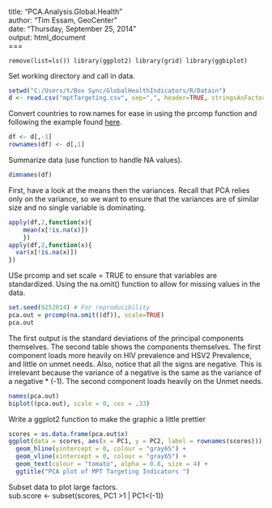  

######
title: "PCA.Analysis.Global.Health"  
author: "Tim Essam, GeoCenter"  
date: "Thursday, September 25, 2014"  
output: html_document  
=== 

`remove(list=ls())
library(ggplot2)
library(grid)
library(ggbiplot)`


Set working directory and call in data.   
```r
setwd("C:/Users/t/Box Sync/GlobalHealthIndicators/R/Datain")
d <- read.csv("mptTargeting.csv", sep=",", header=TRUE, stringsAsFactors=FALSE)
```

Convert countries to row.names for ease in using the prcomp function and following the example found [here][1].  
```r
df <- d[,-1]
rownames(df) <- d[,1]
```

Summarize data (use function to handle NA values).  

```r
dimnames(df)  
```

First, have a look at the means then the variances. Recall that PCA relies only on the variance, so we want to ensure that the variances are of similar size and no single variable is dominating.  
```r
apply(df,2,function(x){
    mean(x[!is.na(x)])
    })  
apply(df,2,function(x){
  var(x[!is.na(x)])
})
```

USe prcomp and set scale = TRUE to ensure that variables are standardized. Using the na.omit() function to allow for missing values in the data.  
```r
set.seed(9252014) # For reproducibility
pca.out = prcomp(na.omit((df)), scale=TRUE)
pca.out
```
The first output is the standard deviations of the principal components themselves. The second table shows the components themselves. The first component loads more heavily on HIV prevalence and HSV2 Prevalence, and little on unmet needs. Also, notice that all the signs are negative. This is irrelevant because the variance of a negative is the same as the variance of a negative * (-1). The second component loads heavily on the Unmet needs.  

```r
names(pca.out)
biplot((pca.out), scale = 0, cex = .33)
```

Write a ggplot2 function to make the graphic a little prettier  
```r
scores = as.data.frame(pca.out$x)
ggplot(data = scores, aes(x = PC1, y = PC2, label = rownames(scores))) +
  geom_hline(yintercept = 0, colour = "gray65") +
  geom_vline(xintercept = 0, colour = "gray65") +
  geom_text(colour = "tomato", alpha = 0.8, size = 4) +
  ggtitle("PCA plot of MPT Targeting Indicators ")
```

Subset data to plot large factors.  
sub.score <- subset(scores, PC1 >1 | PC1<(-1))


[1]: https://www.youtube.com/watch?v=lFHISDj_4EQ

